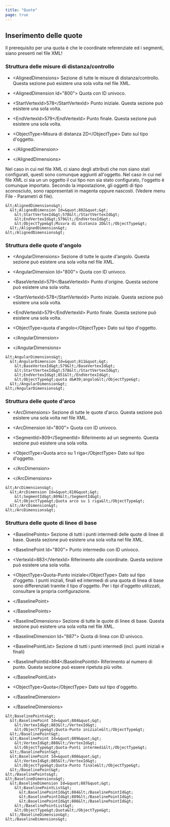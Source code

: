 ```yaml
---
title: "Quote"
page: true
---
```

## Inserimento delle quote

<Warning>
Il prerequisito per una quota &#232; che le coordinate referenziate ed i segmenti, siano presenti nel file XML!
</Warning>


###  Struttura delle misure di distanza/controllo

- <Bold> &lt;AlignedDimensions&gt; </Bold>  Sezione di tutte le misure di distanza/controllo. Questa sezione pu&#242; esistere una sola volta nel file XML.

- <Bold>       &lt;AlignedDimension Id=&quot;800&quot;&gt; </Bold>  Quota con ID univoco.

- <Bold>         &lt;StartVertexId&gt;578&lt;/StartVertexId&gt; </Bold>  Punto iniziale. Questa sezione pu&#242; esistere una sola volta.

- <Bold>         &lt;EndVertexId&gt;579&lt;/EndVertexId&gt; </Bold>  Punto finale. Questa sezione pu&#242; esistere una sola volta.

- <Bold> &lt;ObjectType&gt;Misura di distanza 2D&lt;/ObjectType&gt; </Bold>  Dato sul tipo d&#39;oggetto.



- <Bold>     &lt;/AlignedDimension&gt; </Bold> 


- <Bold>     &lt;/AlignedDimensions&gt; </Bold> 



<Success>
Nel caso in cui nel file XML ci siano degli attributi che non siano stati configurati, questi sono comunque aggiunti all&#39;oggetto.
</Success>

<Success>
Nel caso in cui nel file XML ci sia un un oggetto il cui tipo non sia stato configurato, l&#39;oggetto &#232; comunque importato. Secondo la impostazione, gli oggetti di tipo sconosciuto, sono rappresentati in magenta oppure nascosti. (Vedere menu File - Parametri di file).
</Success>


<Info>

    &lt;AlignedDimensions&gt;
      &lt;AlignedDimension Id=&quot;802&quot;&gt;
        &lt;StartVertexId&gt;578&lt;/StartVertexId&gt;
        &lt;EndVertexId&gt;579&lt;/EndVertexId&gt;
        &lt;ObjectType&gt;Misura di distanza 2D&lt;/ObjectType&gt;
      &lt;/AlignedDimension&gt;
    &lt;/AlignedDimensions&gt;
</Info>


###  Struttura delle quote d&#39;angolo

- <Bold> &lt;AngularDimensions&gt; </Bold>  Sezione di tutte le quote d&#39;angolo. Questa sezione pu&#242; esistere una sola volta nel file XML.

- <Bold>       &lt;AngularDimension Id=&quot;800&quot;&gt; </Bold>  Quota con ID univoco.

- <Bold>         &lt;BaseVertexId&gt;579&lt;/BaseVertexId&gt; </Bold>  Punto d&#39;origine. Questa sezione pu&#242; esistere una sola volta.

- <Bold>         &lt;StartVertexId&gt;578&lt;/StartVertexId&gt; </Bold>  Punto iniziale. Questa sezione pu&#242; esistere una sola volta.

- <Bold>         &lt;EndVertexId&gt;579&lt;/EndVertexId&gt; </Bold>  Punto finale. Questa sezione pu&#242; esistere una sola volta.

- <Bold> &lt;ObjectType&gt;quota d&#39;angolo&lt;/ObjectType&gt; </Bold>  Dato sul tipo d&#39;oggetto.



- <Bold>     &lt;/AngularDimension&gt; </Bold> 


- <Bold>     &lt;/AngularDimensions&gt; </Bold> 



<Info>

    &lt;AngularDimensions&gt;
      &lt;AngularDimension Id=&quot;811&quot;&gt;
        &lt;BaseVertexId&gt;579&lt;/BaseVertexId&gt;
        &lt;StartVertexId&gt;578&lt;/StartVertexId&gt;
        &lt;EndVertexId&gt;851&lt;/EndVertexId&gt;
        &lt;ObjectType&gt;quota d&#39;angolo&lt;/ObjectType&gt;
      &lt;/AngularDimension&gt;
    &lt;/AngularDimensions&gt;
</Info>


###  Struttura delle quote d&#39;arco

- <Bold> &lt;ArcDimensions&gt; </Bold>  Sezione di tutte le quote d&#39;arco. Questa sezione pu&#242; esistere una sola volta nel file XML.

- <Bold>       &lt;ArcDimension Id=&quot;800&quot;&gt; </Bold>  Quota con ID univoco.

- <Bold> &lt;SegmentId&gt;809&lt;/SegmentId&gt; </Bold>  Riferimento ad un segmento. Questa sezione pu&#242; esistere una sola volta.

- <Bold> &lt;ObjectType&gt;Quota arco su 1 riga&lt;/ObjectType&gt; </Bold>  Dato sul tipo d&#39;oggetto.



- <Bold>     &lt;/ArcDimension&gt; </Bold> 


- <Bold>     &lt;/ArcDimensions&gt; </Bold> 



<Info>

    &lt;ArcDimensions&gt;
      &lt;ArcDimension Id=&quot;810&quot;&gt;
        &lt;SegmentId&gt;809&lt;/SegmentId&gt;
        &lt;ObjectType&gt;Quota arco su 1 riga&lt;/ObjectType&gt;
      &lt;/ArcDimension&gt;
    &lt;/ArcDimensions&gt;
</Info>


###  Struttura delle quote di linee di base

- <Bold> &lt;BaselinePoints&gt; </Bold>  Sezione di tutti i punti intermedi delle quote di linee di base. Questa sezione pu&#242; esistere una sola volta nel file XML.

- <Bold>       &lt;BaselinePoint Id=&quot;800&quot;&gt; </Bold>  Punto intermedio con ID univoco.

- <Bold>     &lt;VertexId&gt;883&lt;/VertexId&gt; </Bold>  Riferimento alle coordinate. Questa sezione pu&#242; esistere una sola volta.

- <Bold> &lt;ObjectType&gt;Quota-Punto iniziale&lt;/ObjectType&gt; </Bold>  Dato sul tipo d&#39;oggetto. I punti iniziali, finali ed intermedi di una quota di linea di base sono differenziati tramite il tipo d&#39;oggetto. Per i tipi d&#39;oggetto utilizzati, consultare la propria configurazione.



- <Bold>     &lt;/BaselinePoint&gt; </Bold> 


- <Bold>       &lt;/BaselinePoints&gt; </Bold> 




- <Bold>     &lt;BaselineDimensions&gt; </Bold>  Sezione di tutte le quote di linee di base. Questa sezione pu&#242; esistere una sola volta nel file XML.

- <Bold>       &lt;BaselineDimension Id=&quot;887&quot;&gt; </Bold>  Quota di linea con ID univoco.

- <Bold>         &lt;BaselinePointList&gt; </Bold>  Sezione di tutti i punti intermedi (incl. punti iniziali e finali)

- <Bold>           &lt;BaselinePointId&gt;884&lt;/BaselinePointId&gt; </Bold>  Riferimento al numero di punto. Questa sezione pu&#242; essere ripetuta pi&#249; volte.



- <Bold>         &lt;/BaselinePointList&gt; </Bold>  

- <Bold>         &lt;ObjectType&gt;Quota&lt;/ObjectType&gt; </Bold>  Dato sul tipo d&#39;oggetto.



- <Bold>       &lt;/BaselineDimension&gt; </Bold> 


- <Bold>     &lt;/BaselineDimensions&gt; </Bold> 




<Info>

    &lt;BaselinePoints&gt;
      &lt;BaselinePoint Id=&quot;884&quot;&gt;
        &lt;VertexId&gt;883&lt;/VertexId&gt;
        &lt;ObjectType&gt;Quota-Punto iniziale&lt;/ObjectType&gt;
      &lt;/BaselinePoint&gt;
      &lt;BaselinePoint Id=&quot;889&quot;&gt;
        &lt;VertexId&gt;888&lt;/VertexId&gt;
        &lt;ObjectType&gt;Quota-Punti intermedi&lt;/ObjectType&gt;
      &lt;/BaselinePoint&gt;
      &lt;BaselinePoint Id=&quot;886&quot;&gt;
        &lt;VertexId&gt;885&lt;/VertexId&gt;
        &lt;ObjectType&gt;Quota-Punto finale&lt;/ObjectType&gt;
      &lt;/BaselinePoint&gt;
    &lt;/BaselinePoints&gt;
    &lt;BaselineDimensions&gt;
      &lt;BaselineDimension Id=&quot;887&quot;&gt;
        &lt;BaselinePointList&gt;
          &lt;BaselinePointId&gt;884&lt;/BaselinePointId&gt;
          &lt;BaselinePointId&gt;889&lt;/BaselinePointId&gt;
          &lt;BaselinePointId&gt;886&lt;/BaselinePointId&gt;
        &lt;/BaselinePointList&gt;
        &lt;ObjectType&gt;Quota&lt;/ObjectType&gt;
      &lt;/BaselineDimension&gt;
    &lt;/BaselineDimensions&gt;
</Info>
